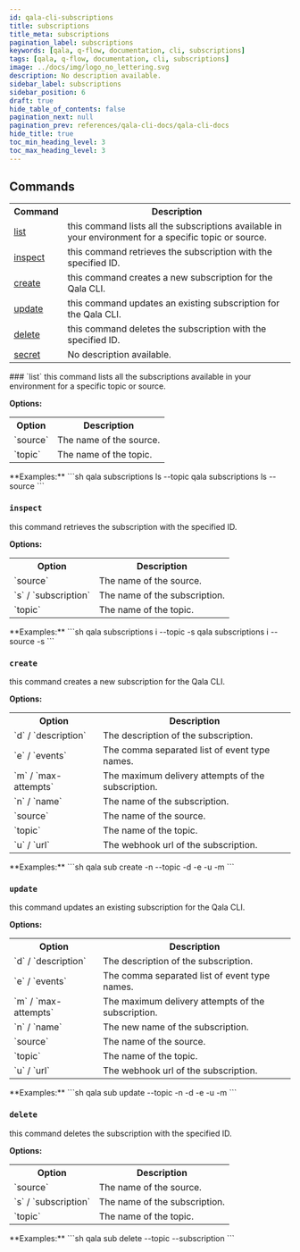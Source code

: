 ```yaml
---
id: qala-cli-subscriptions
title: subscriptions
title_meta: subscriptions
pagination_label: subscriptions
keywords: [qala, q-flow, documentation, cli, subscriptions]
tags: [qala, q-flow, documentation, cli, subscriptions]
image: ../docs/img/logo_no_lettering.svg
description: No description available.
sidebar_label: subscriptions
sidebar_position: 6
draft: true
hide_table_of_contents: false
pagination_next: null
pagination_prev: references/qala-cli-docs/qala-cli-docs
hide_title: true
toc_min_heading_level: 3
toc_max_heading_level: 3
---
```



<HeroBanner
    title="subscriptions"
    tagline="No description available."
    backgroundColor='transparent'
/>

## Commands

<table>
<tr><th>Command</th><th>Description</th></tr>
<tr><td><a href="#list" title="Learn about list">list</a></td><td>this command lists all the subscriptions available in your 
environment for a specific topic or source.</td></tr>
<tr><td><a href="#inspect" title="Learn about inspect">inspect</a></td><td>this command retrieves the subscription with the specified 
ID.</td></tr>
<tr><td><a href="#create" title="Learn about create">create</a></td><td>this command creates a new subscription for the Qala 
CLI.</td></tr>
<tr><td><a href="#update" title="Learn about update">update</a></td><td>this command updates an existing subscription for the Qala 
CLI.</td></tr>
<tr><td><a href="#delete" title="Learn about delete">delete</a></td><td>this command deletes the subscription with the specified 
ID.</td></tr>
<tr><td><a href="qala-cli-secret" title="Learn about secret">secret</a></td><td>No description available.</td></tr>
</table>
### `list`
this command lists all the subscriptions available in your 
environment for a specific topic or source.

**Options:**
<table>
<tr><th>Option</th><th>Description</th></tr>
<tr><td>`source`</td><td>The name of the source.</td></tr>
<tr><td>`topic`</td><td>The name of the topic.</td></tr>
</table>
**Examples:**
```sh
qala subscriptions ls --topic <TOPIC_NAME>
qala subscriptions ls --source  <SOURCE_NAME>
```


### `inspect`
this command retrieves the subscription with the specified 
ID.

**Options:**
<table>
<tr><th>Option</th><th>Description</th></tr>
<tr><td>`source`</td><td>The name of the source.</td></tr>
<tr><td>`s` / `subscription`</td><td>The name of the subscription.</td></tr>
<tr><td>`topic`</td><td>The name of the topic.</td></tr>
</table>
**Examples:**
```sh
qala subscriptions i --topic <TOPIC_NAME> -s <SUBSCRIPTION_NAME>
qala subscriptions i --source <SOURCE_NAME>  -s <SUBSCRIPTION_NAME>
```


### `create`
this command creates a new subscription for the Qala 
CLI.

**Options:**
<table>
<tr><th>Option</th><th>Description</th></tr>
<tr><td>`d` / `description`</td><td>The description of the subscription.</td></tr>
<tr><td>`e` / `events`</td><td>The comma separated list of event type 
names.</td></tr>
<tr><td>`m` / `max-attempts`</td><td>The maximum delivery attempts of the 
subscription.</td></tr>
<tr><td>`n` / `name`</td><td>The name of the subscription.</td></tr>
<tr><td>`source`</td><td>The name of the source.</td></tr>
<tr><td>`topic`</td><td>The name of the topic.</td></tr>
<tr><td>`u` / `url`</td><td>The webhook url of the subscription.</td></tr>
</table>
**Examples:**
```sh
qala sub create -n <SUBSCRIPTION_NAME>  --topic <TOPIC_NAME> -d <DESCRIPTION> -e  <EVENTS_COMMA_SEPERATED_NAMES> -u <WEBHOOK_URL> -m  <MAX_DELIVERY_ATTEMPTS>
```


### `update`
this command updates an existing subscription for the Qala 
CLI.

**Options:**
<table>
<tr><th>Option</th><th>Description</th></tr>
<tr><td>`d` / `description`</td><td>The description of the subscription.</td></tr>
<tr><td>`e` / `events`</td><td>The comma separated list of event type 
names.</td></tr>
<tr><td>`m` / `max-attempts`</td><td>The maximum delivery attempts of the 
subscription.</td></tr>
<tr><td>`n` / `name`</td><td>The new name of the subscription.</td></tr>
<tr><td>`source`</td><td>The name of the source.</td></tr>
<tr><td>`topic`</td><td>The name of the topic.</td></tr>
<tr><td>`u` / `url`</td><td>The webhook url of the subscription.</td></tr>
</table>
**Examples:**
```sh
qala sub update <SUBSCRIPTION_NAME> --topic  <TOPIC_NAME> -n <NEW_NAME> -d <DESCRIPTION> -e  <EVENTS_COMMA_SEPERATED_NAMES> -u <WEBHOOK_URL> -m  <MAX_DELIVERY_ATTEMPTS>
```


### `delete`
this command deletes the subscription with the specified 
ID.

**Options:**
<table>
<tr><th>Option</th><th>Description</th></tr>
<tr><td>`source`</td><td>The name of the source.</td></tr>
<tr><td>`s` / `subscription`</td><td>The name of the subscription.</td></tr>
<tr><td>`topic`</td><td>The name of the topic.</td></tr>
</table>
**Examples:**
```sh
qala sub delete --topic <TOPIC_NAME>  --subscription <SUBSCRIPTION_NAME>
```


